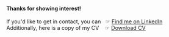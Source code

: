 #### Thanks for showing interest! ####  

If you'd like to get in contact, you can&nbsp;&nbsp;&nbsp;☞ [Find me on LinkedIn](https://www.linkedin.com/in/marcus-plienegger-02372460/)  
Additionally, here is a copy of my CV&nbsp;&nbsp;&nbsp;&nbsp;☞ [Download CV](mailto:someone@yoursite.com)